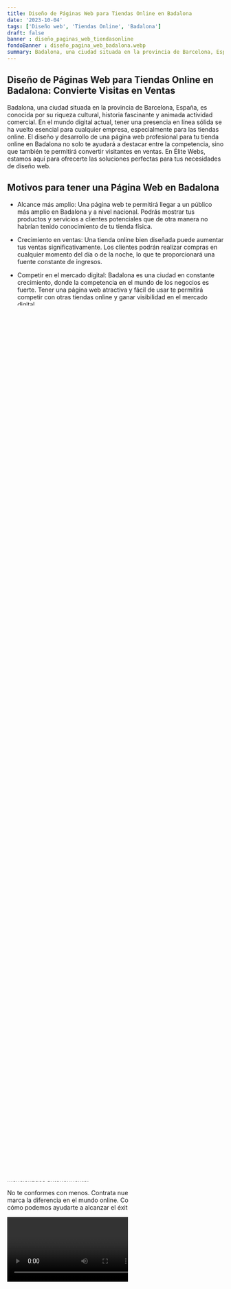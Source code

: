 ```yaml
---
title: Diseño de Páginas Web para Tiendas Online en Badalona
date: '2023-10-04'
tags: ['Diseño web', 'Tiendas Online', 'Badalona']
draft: false
banner : diseño_paginas_web_tiendasonline
fondoBanner : diseño_pagina_web_badalona.webp
summary: Badalona, una ciudad situada en la provincia de Barcelona, España, es conocida por su riqueza cultural, historia fascinante y animada actividad comercial. En el mundo digital actual, tener una presencia en línea sólida se ha vuelto esencial para cualquier empresa, especialmente para las tiendas online. El diseño y desarrollo de una página web profesional para tu tienda online en Badalona no solo te ayudará a destacar entre la competencia, sino que también te permitirá convertir visitantes en ventas. En Élite Webs, estamos aquí para ofrecerte las soluciones perfectas para tus necesidades de diseño web.
---
```


## Diseño de Páginas Web para Tiendas Online en Badalona: Convierte Visitas en Ventas

Badalona, una ciudad situada en la provincia de Barcelona, España, es conocida por su riqueza cultural, historia fascinante y animada actividad comercial. En el mundo digital actual, tener una presencia en línea sólida se ha vuelto esencial para cualquier empresa, especialmente para las tiendas online. El diseño y desarrollo de una página web profesional para tu tienda online en Badalona no solo te ayudará a destacar entre la competencia, sino que también te permitirá convertir visitantes en ventas. En Élite Webs, estamos aquí para ofrecerte las soluciones perfectas para tus necesidades de diseño web.

## Motivos para tener una Página Web en Badalona

- Alcance más amplio: Una página web te permitirá llegar a un público más amplio en Badalona y a nivel nacional. Podrás mostrar tus productos y servicios a clientes potenciales que de otra manera no habrían tenido conocimiento de tu tienda física.

- Crecimiento en ventas: Una tienda online bien diseñada puede aumentar tus ventas significativamente. Los clientes podrán realizar compras en cualquier momento del día o de la noche, lo que te proporcionará una fuente constante de ingresos.

- Competir en el mercado digital: Badalona es una ciudad en constante crecimiento, donde la competencia en el mundo de los negocios es fuerte. Tener una página web atractiva y fácil de usar te permitirá competir con otras tiendas online y ganar visibilidad en el mercado digital.

- Mayor interacción con los clientes: Tu página web será una plataforma para interactuar con tus clientes en Badalona. Podrás responder preguntas, recibir comentarios y brindar un servicio al cliente excepcional, lo que fomentará la confianza y aumentará la lealtad de tus clientes.

## Beneficios del Diseño Web para Tiendas Online en Badalona

- Diseño atractivo y responsivo: Nuestro equipo de expertos en diseño web en Badalona creará una página web atractiva y responsiva que se adapte a cualquier dispositivo. Esto garantizará una experiencia óptima para tus clientes, sin importar si están navegando desde un ordenador de escritorio, una tableta o un smartphone.

- Optimización para buscadores: Utilizaremos las mejores prácticas de SEO para asegurarnos de que tu tienda online sea fácilmente encontrada por los motores de búsqueda. Esto aumentará tu visibilidad y atraerá a más clientes potenciales en Badalona.

- Experiencia de usuario intuitiva: Diseñaremos la navegación de tu página web de manera intuitiva, permitiendo a tus clientes encontrar fácilmente los productos que desean comprar. Una experiencia de usuario fluida y sin complicaciones garantiza una mayor propensión a la compra.

- Promoción online efectiva: Podemos integrar estrategias de marketing digital en tu diseño web para tiendas online en Badalona. Esto incluye la optimización de palabras clave relevantes para tu nicho, la creación de contenido atractivo y la vinculación con tus perfiles en redes sociales. Estas tácticas aumentarán tu visibilidad y promoverán tu marca en línea.

En Élite Webs, nos especializamos en el diseño y desarrollo de páginas web para tiendas online en Badalona. Nuestro enfoque centrado en el SEO y la conversión de visitas en ventas te garantiza resultados tangibles. Contacta con nosotros hoy mismo y déjanos ayudarte a prosperar en el mundo digital.

<GifSeo />

<Cta />

## Diseño de Página Web para Tiendas Online en Badalona: Elementos Clave del Diseño Web Exitoso

En Élite Webs, nos especializamos en el diseño y desarrollo de páginas web para tiendas online en Badalona que no solo atraen visitas, sino que también convierten esas visitas en ventas. Aquí te presentamos algunos de los elementos clave que consideramos en nuestro proceso de diseño:

- **Diseño atractivo y profesional**: Creamos páginas web con diseños modernos y atractivos que reflejan la identidad y los valores de tu negocio. Un diseño profesional garantiza la confianza de los visitantes y aumenta las posibilidades de conversión.

- **Experiencia de usuario intuitiva**: Nos enfocamos en crear una experiencia de usuario intuitiva y fácil de usar. Nos aseguramos de que la navegación sea clara, el proceso de compra sea sencillo y que la información relevante esté fácilmente accesible.

- **Optimización para buscadores (SEO)**: Nos tomamos en serio la optimización para motores de búsqueda. Utilizamos técnicas de SEO para mejorar el posicionamiento de tu página web en los resultados de búsqueda, aumentando así la visibilidad y el tráfico orgánico.

- **Compatibilidad móvil y velocidad de carga**: En un mundo en el que cada vez más personas navegan desde dispositivos móviles, es crucial contar con una página web optimizada para móviles. Además, nos aseguramos de que tu página web se cargue rápidamente para evitar la pérdida de visitantes debido a tiempos de carga lentos.

- **Diseño centrado en la conversión**: No solo nos enfocamos en crear una página web bonita, sino en diseñarla para que convierta visitas en ventas. Utilizamos técnicas de diseño que incentivan a los usuarios a realizar una acción, ya sea completar una compra o ponerse en contacto contigo.

## Cómo Nuestro Servicio de Diseño Web Puede Ayudar

Nuestro servicio de diseño web para tiendas online en Badalona está especialmente diseñado para ayudarte a alcanzar el éxito en el mundo digital. Al elegirnos, obtendrás los siguientes beneficios:

1. **Diseño personalizado**: Creamos una página web única y adaptada a tu negocio, destacando tus productos, servicios y valores.

2. **Optimización para buscadores (SEO)**: Implementamos tácticas de SEO en todo el diseño de la página web para mejorar su visibilidad en los motores de búsqueda y atraer más tráfico cualificado.

3. **Experiencia de usuario excepcional**: Diseñamos una navegación intuitiva y fácil de usar para brindar a tus usuarios una experiencia agradable y satisfactoria.

4. **Compatibilidad móvil total**: Nos aseguramos de que tu página web se vea y funcione de manera óptima en todos los dispositivos móviles, aumentando la accesibilidad y el alcance de tu tienda online.

5. **Conversión eficiente**: Utilizamos técnicas de diseño orientadas a la conversión, incluyendo llamadas a la acción claras y visibles, para aumentar las tasas de conversión y maximizar tus ventas.

## Conclusión: La Importancia de una Página Web de Calidad y Élite Webs

En un mundo cada vez más digital, contar con una página web de calidad se ha vuelto fundamental para el éxito de cualquier tienda online en Badalona. Una página web bien diseñada y optimizada se convierte en una herramienta poderosa para atraer tráfico cualificado, generar confianza en los usuarios y aumentar las ventas.

En Élite Webs, entendemos la importancia de tener una presencia en línea sólida y efectiva. Nuestro equipo de profesionales altamente cualificados se compromete a crear la página web perfecta para tu tienda online en Badalona, incorporando los elementos clave del diseño exitoso mencionados anteriormente.

No te conformes con menos. Contrata nuestros servicios de diseño web y marca la diferencia en el mundo online. Contáctanos hoy mismo y descubre cómo podemos ayudarte a alcanzar el éxito digital que mereces.

<Video />

<CtaBot job='Tiendas Online' city='Badalona'/>

<Gmaps query='Badalona+españa+maps' />